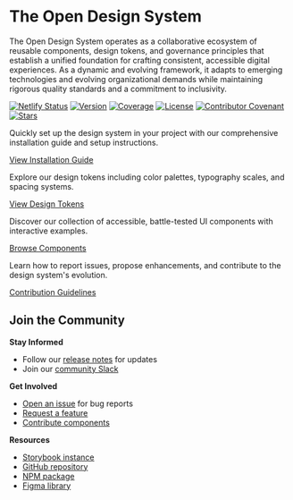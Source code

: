 
<Meta title="Introduction/Welcome" />

# The Open Design System

<Intro>
The Open Design System operates as a collaborative ecosystem of reusable components, design tokens, and governance principles that establish a unified foundation for crafting consistent, accessible digital experiences. As a dynamic and evolving framework, it adapts to emerging technologies and evolving organizational demands while maintaining rigorous quality standards and a commitment to inclusivity.
</Intro>

[![Netlify Status](https://api.netlify.com/api/v1/badges/07e1bc42-f0a9-4d14-95ed-966e6e2ef139/deploy-status)](https://app.netlify.com/sites/open-design-system/deploys)
[![Version](https://img.shields.io/npm/v/@matthewhudson/open-design-system)](https://www.npmjs.com/package/@matthewhudson/open-design-system)
[![Coverage](https://img.shields.io/codecov/c/github/matthewhudson/open-design-system)](https://codecov.io/gh/matthewhudson/open-design-system)
[![License](https://img.shields.io/github/license/matthewhudson/open-design-system)](https://github.com/matthewhudson/open-design-system/tree/main/LICENSE)
[![Contributor Covenant](https://img.shields.io/badge/Contributor%20Covenant-2.1-4baaaa.svg)](code_of_conduct.md)
[![Stars](https://img.shields.io/github/stars/matthewhudson/open-design-system?style=social)](https://github.com/matthewhudson/open-design-system/)

<Teaser title="Getting Started">
  
Quickly set up the design system in your project with our comprehensive installation guide and setup instructions.

[View Installation Guide](introduction-getting-started-intro/)

</Teaser>

<Teaser title="Design Tokens">
  
Explore our design tokens including color palettes, typography scales, and spacing systems.

[View Design Tokens](design-tokens-intro/)

</Teaser>

<Teaser title="Components">
  
Discover our collection of accessible, battle-tested UI components with interactive examples.

[Browse Components](components/)

</Teaser>

<Teaser title="Contributing">
  
Learn how to report issues, propose enhancements, and contribute to the design system's evolution.

[Contribution Guidelines](introduction-governance-intro/)

</Teaser>

<div style={{ clear: "both", height: "2rem" }} />

## Join the Community

**Stay Informed**

- Follow our [release notes]({{changelog-url}}) for updates
- Join our [community Slack]({{community-channel-url}})

**Get Involved**

- [Open an issue]({{github-new-issue-url}}) for bug reports
- [Request a feature]({{github-discussions-url}})
- [Contribute components]({{contributing-guide-url}})

**Resources**

- [Storybook instance]({{storybook-url}})
- [GitHub repository]({{github-repo-url}})
- [NPM package]({{npm-package-url}})
- [Figma library]({{figma-library-url}})
